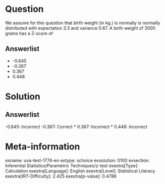 Question
========

We assume for this question that birth weight (in kg.) is normally is normally distributed with expectation 3.3 and variance 0.67. A birth weight of 3000 grams has a Z-score of

Answerlist
----------

* -0.645
* -0.367
* 0.367
* 0.448

Solution
========

Answerlist
----------

-0.645: Incorrect
-0.367: Correct
* 0.367: Incorrect
* 0.448: Incorrect

Meta-information
================
exname: uva-test-1774-en
extype: schoice
exsolution: 0100
exsection: Inferential Statistics/Parametric Techniques/z-test
exextra[Type]: Calculation
exextra[Language]: English
exextra[Level]: Statistical Literacy
exextra[IRT-Difficulty]: 2.425
exextra[p-value]: 0.4786
